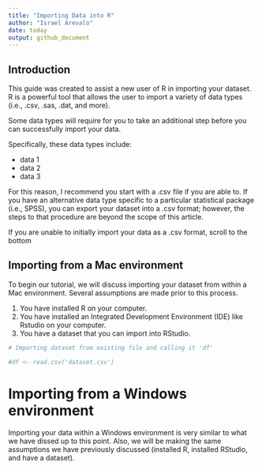 ```yaml
---
title: "Importing Data into R"
author: "Israel Arevalo"
date: today
output: github_document
---
```



## Introduction

This guide was created to assist a new user of R in importing your dataset. R is a powerful tool that allows the user to import a variety of data types (i.e., .csv, .sas, .dat, and more). 

::: {.callout-note appearance="simple"}

Some data types will require for you to take an additional step before you can successfully import your data. 

:::


Specifically, these data types include:

* data 1
* data 2
* data 3

For this reason, I recommend you start with a .csv file if you are able to. If you have an alternative data type specific to a particular statistical package (i.e., SPSS), you can export your dataset into a .csv format; however, the steps to that procedure are beyond the scope of this article. 

If you are unable to initially import your data as a .csv format, scroll to the bottom 


## Importing from a Mac environment

To begin our tutorial, we will discuss importing your dataset from within a Mac environment. Several assumptions are made prior to this process. 

1. You have installed R on your computer.
2. You have installed an Integrated Development Environment (IDE) like Rstudio on your computer.
3. You have a dataset that you can import into RStudio.

```r

# Importing dataset from existing file and calling it 'df'

#df <- read.csv('dataset.csv')


```

# Importing from a Windows environment

Importing your data within a Windows environment is very similar to what we have dissed up to this point. Also, we will be making the same assumptions we have previously discussed (installed R, installed RStudio, and have a dataset). 


